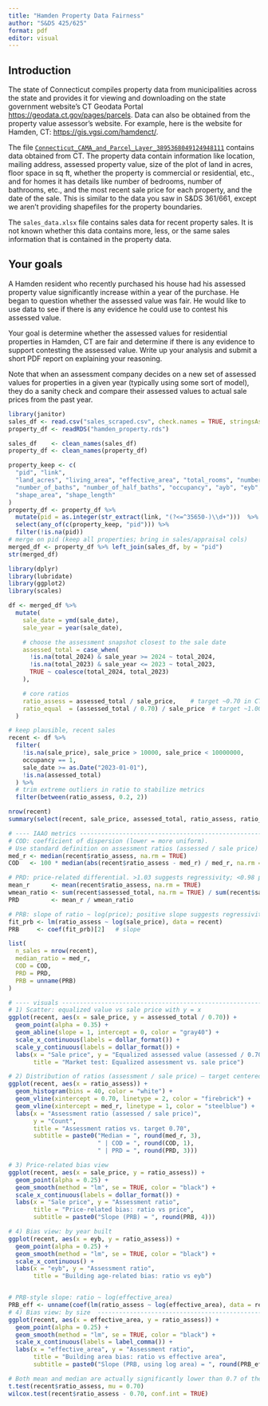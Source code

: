 ```yaml
---
title: "Hamden Property Data Fairness"
author: "S&DS 425/625"
format: pdf
editor: visual
---
```


## Introduction

The state of Connecticut compiles property data from municipalities across the state and provides it for viewing and downloading on the state government website's CT Geodata Portal <https://geodata.ct.gov/pages/parcels>. Data can also be obtained from the property value assessor's website. For example, here is the website for Hamden, CT: <https://gis.vgsi.com/hamdenct/>.

The file [`Connecticut_CAMA_and_Parcel_Layer_3895368049124948111`](https://yaleedu-my.sharepoint.com/:u:/g/personal/brian_macdonald_yale_edu/EVAE5NykXsdLlqI4ufT6nBwBA0_oJh1jqjPioEMQ_G7Fmg?e=qoYauD) contains data obtained from CT. The property data contain information like location, mailing address, assessed property value, size of the plot of land in acres, floor space in sq ft, whether the property is commercial or residential, etc., and for homes it has details like number of bedrooms, number of bathrooms, etc., and the most recent sale price for each property, and the date of the sale. This is similar to the data you saw in S&DS 361/661, except we aren't providing shapefiles for the property boundaries.

The `sales_data.xlsx` file contains sales data for recent property sales. It is not known whether this data contains more, less, or the same sales information that is contained in the property data.

## Your goals

A Hamden resident who recently purchased his house had his assessed property value significantly increase within a year of the purchase. He began to question whether the assessed value was fair. He would like to use data to see if there is any evidence he could use to contest his assessed value.

Your goal is determine whether the assessed values for residential properties in Hamden, CT are fair and determine if there is any evidence to support contesting the assessed value. Write up your analysis and submit a short PDF report on explaining your reasoning.

Note that when an assessment company decides on a new set of assessed values for properties in a given year (typically using some sort of model), they do a sanity check and compare their assessed values to actual sale prices from the past year.

```r
library(janitor)
sales_df <- read.csv("sales_scraped.csv", check.names = TRUE, stringsAsFactors = FALSE)
property_df <- readRDS("hamden_property.rds")

sales_df    <- clean_names(sales_df)
property_df <- clean_names(property_df)
```

```r
property_keep <- c(
  "pid", "link", 
  "land_acres", "living_area", "effective_area", "total_rooms", "number_of_bedroom",
  "number_of_baths", "number_of_half_baths", "occupancy", "ayb", "eyb",
  "shape_area", "shape_length"
)
property_df <- property_df %>%
  mutate(pid = as.integer(str_extract(link, "(?<=^35650-)\\d+")))  %>%
  select(any_of(c(property_keep, "pid"))) %>% 
  filter(!is.na(pid))
# merge on pid (keep all properties; bring in sales/appraisal cols)
merged_df <- property_df %>% left_join(sales_df, by = "pid")
str(merged_df)
```

```r
library(dplyr)
library(lubridate)
library(ggplot2)
library(scales)

df <- merged_df %>%
  mutate(
    sale_date = ymd(sale_date),
    sale_year = year(sale_date),

    # choose the assessment snapshot closest to the sale date
    assessed_total = case_when(
      !is.na(total_2024) & sale_year >= 2024 ~ total_2024,
      !is.na(total_2023) & sale_year <= 2023 ~ total_2023,
      TRUE ~ coalesce(total_2024, total_2023)
    ),

    # core ratios
    ratio_assess = assessed_total / sale_price,    # target ~0.70 in CT
    ratio_equal  = (assessed_total / 0.70) / sale_price  # target ~1.00
  )

# keep plausible, recent sales
recent <- df %>%
  filter(
    !is.na(sale_price), sale_price > 10000, sale_price < 10000000, 
    occupancy == 1,
    sale_date >= as.Date("2023-01-01"), 
    !is.na(assessed_total)
  ) %>%
  # trim extreme outliers in ratio to stabilize metrics
  filter(between(ratio_assess, 0.2, 2))

nrow(recent)
summary(select(recent, sale_price, assessed_total, ratio_assess, ratio_equal))

# ---- IAAO metrics -----------------------------------------------------------
# COD: coefficient of dispersion (lower = more uniform).
# Use standard definition on assessment ratios (assessed / sale price)
med_r <- median(recent$ratio_assess, na.rm = TRUE)
COD   <- 100 * median(abs(recent$ratio_assess - med_r) / med_r, na.rm = TRUE)

# PRD: price-related differential. >1.03 suggests regressivity; <0.98 progressivity.
mean_r      <- mean(recent$ratio_assess, na.rm = TRUE)
wmean_ratio <- sum(recent$assessed_total, na.rm = TRUE) / sum(recent$sale_price, na.rm = TRUE)
PRD         <- mean_r / wmean_ratio

# PRB: slope of ratio ~ log(price); positive slope suggests regressivity.
fit_prb <- lm(ratio_assess ~ log(sale_price), data = recent)
PRB     <- coef(fit_prb)[2]   # slope

list(
  n_sales = nrow(recent),
  median_ratio = med_r,
  COD = COD,
  PRD = PRD,
  PRB = unname(PRB)
)

# ---- visuals ----------------------------------------------------------
# 1) Scatter: equalized value vs sale price with y = x
ggplot(recent, aes(x = sale_price, y = assessed_total / 0.70)) +
  geom_point(alpha = 0.35) +
  geom_abline(slope = 1, intercept = 0, color = "gray40") +
  scale_x_continuous(labels = dollar_format()) +
  scale_y_continuous(labels = dollar_format()) +
  labs(x = "Sale price", y = "Equalized assessed value (assessed / 0.70)",
       title = "Market test: Equalized assessment vs. sale price")

# 2) Distribution of ratios (assessment / sale price) — target centered near 0.70
ggplot(recent, aes(x = ratio_assess)) +
  geom_histogram(bins = 40, color = "white") +
  geom_vline(xintercept = 0.70, linetype = 2, color = "firebrick") +
  geom_vline(xintercept = med_r, linetype = 1, color = "steelblue") +
  labs(x = "Assessment ratio (assessed / sale price)",
       y = "Count",
       title = "Assessment ratios vs. target 0.70",
       subtitle = paste0("Median = ", round(med_r, 3), 
                         " | COD = ", round(COD, 1), 
                         " | PRD = ", round(PRD, 3)))

# 3) Price-related bias view
ggplot(recent, aes(x = sale_price, y = ratio_assess)) +
  geom_point(alpha = 0.25) +
  geom_smooth(method = "lm", se = TRUE, color = "black") +
  scale_x_continuous(labels = dollar_format()) +
  labs(x = "Sale price", y = "Assessment ratio",
       title = "Price-related bias: ratio vs price",
       subtitle = paste0("Slope (PRB) = ", round(PRB, 4)))

# 4) Bias view: by year built
ggplot(recent, aes(x = eyb, y = ratio_assess)) +
  geom_point(alpha = 0.25) +
  geom_smooth(method = "lm", se = TRUE, color = "black") +
  scale_x_continuous() +
  labs(x = "eyb", y = "Assessment ratio",
       title = "Building age-related bias: ratio vs eyb")


# PRB-style slope: ratio ~ log(effective_area)
PRB_eff <- unname(coef(lm(ratio_assess ~ log(effective_area), data = recent))[2])
# 4) Bias view: by size  -------------------------------------------------------
ggplot(recent, aes(x = effective_area, y = ratio_assess)) +
  geom_point(alpha = 0.25) +
  geom_smooth(method = "lm", se = TRUE, color = "black") +
  scale_x_continuous(labels = label_comma()) +
  labs(x = "effective_area", y = "Assessment ratio",
       title = "Building area bias: ratio vs effective area",
       subtitle = paste0("Slope (PRB, using log area) = ", round(PRB_eff, 4)))
```

```r
# Both mean and median are actually significantly lower than 0.7 of the recent sales prices
t.test(recent$ratio_assess, mu = 0.70)
wilcox.test(recent$ratio_assess - 0.70, conf.int = TRUE)
```